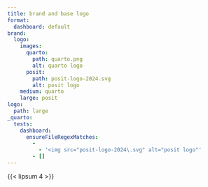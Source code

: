 ```yaml
---
title: brand and base logo
format:
  dashboard: default
brand:
  logo:
    images:
      quarto:
        path: quarto.png
        alt: quarto logo
      posit:
        path: posit-logo-2024.svg
        alt: posit logo
    medium: quarto
    large: posit
logo:
  path: large
_quarto:
  tests:
    dashboard:
      ensureFileRegexMatches:
        -
          - '<img src="posit-logo-2024\.svg" alt="posit logo"'
        - []
---
```


{{< lipsum 4 >}}